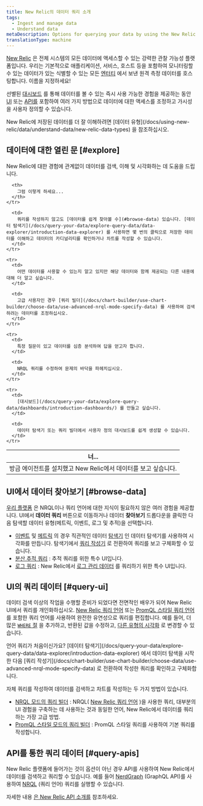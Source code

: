```yaml
---
title: New Relic의 데이터 쿼리 소개
tags:
  - Ingest and manage data
  - Understand data
metaDescription: Options for querying your data by using the New Relic UI or our APIs.
translationType: machine
---
```


[New Relic](http://one.newrelic.com) 은 전체 시스템의 모든 데이터에 액세스할 수 있는 강력한 관찰 가능성 플랫폼입니다. 우리는 기본적으로 애플리케이션, 서비스, 호스트 등을 포함하여 모니터링할 수 있는 데이터가 있는 식별할 수 있는 모든 [엔터티](/docs/new-relic-one/use-new-relic-one/core-concepts/what-entity-new-relic/) 에서 보낸 원격 측정 데이터를 호스팅합니다. 이름을 지정하세요!

선별된 [대시보드](/docs/query-your-data/explore-query-data/dashboards/introduction-dashboards/) 를 통해 데이터를 볼 수 있는 즉시 사용 가능한 경험을 제공하는 동안 [UI](#query-ui) 또는 [API를](#query-apis) 포함하여 여러 가지 방법으로 데이터에 대한 액세스를 조정하고 가시성을 사용자 정의할 수 있습니다.

<Callout variant="important">
  New Relic에 저장된 데이터를 더 잘 이해하려면 [데이터 유형](/docs/using-new-relic/data/understand-data/new-relic-data-types) 을 참조하십시오.
</Callout>

## 데이터에 대한 열린 문 [#explore]

New Relic에 대한 경험에 관계없이 데이터를 검색, 이해 및 시각화하는 데 도움을 드립니다.

<table>
  <thead>
    <tr>
      <th style={{ width: "300px" }}>
        너...
      </th>

      <th>
        그럼 이렇게 하세요...
      </th>
    </tr>
  </thead>

  <tbody>
    <tr>
      <td>
        방금 에이전트를 설치했고 New Relic에서 데이터를 보고 싶습니다.
      </td>

      <td>
        쿼리를 작성하지 않고도 [데이터를 쉽게 찾아볼 수](#browse-data) 있습니다. [데이터 탐색기](/docs/query-your-data/explore-query-data/data-explorer/introduction-data-explorer) 를 사용하면 몇 번의 클릭으로 저장한 데이터를 이해하고 데이터의 카디널리티를 확인하거나 차트를 작성할 수 있습니다.
      </td>
    </tr>

    <tr>
      <td>
        어떤 데이터를 사용할 수 있는지 알고 있지만 해당 데이터와 함께 제공되는 다른 내용에 대해 더 알고 싶습니다.
      </td>

      <td>
        고급 사용자인 경우 [쿼리 빌더](/docs/chart-builder/use-chart-builder/choose-data/use-advanced-nrql-mode-specify-data) 를 사용하여 검색하려는 데이터를 조정하십시오.
      </td>
    </tr>

    <tr>
      <td>
        특정 질문이 있고 데이터를 심층 분석하여 답을 얻고자 합니다.
      </td>

      <td>
        NRQL 쿼리를 수정하여 문제의 바닥을 파헤치십시오.
      </td>
    </tr>

    <tr>
      <td>
        [대시보드](/docs/query-your-data/explore-query-data/dashboards/introduction-dashboards/) 를 만들고 싶습니다.
      </td>

      <td>
        데이터 탐색기 또는 쿼리 빌더에서 사용자 정의 대시보드를 쉽게 생성할 수 있습니다.
      </td>
    </tr>
  </tbody>
</table>

## UI에서 데이터 찾아보기 [#browse-data]

[우리 플랫폼](/docs/new-relic-one/use-new-relic-one/get-started/introduction-new-relic-one) 은 NRQL이나 쿼리 언어에 대한 지식이 필요하지 않은 여러 경험을 제공합니다. UI에서 **데이터 쿼리** 버튼으로 이동하거나 데이터 **찾아보기** 드롭다운을 클릭한 다음 탐색할 데이터 유형(메트릭, 이벤트, 로그 및 추적)을 선택합니다.

* [이벤트](/docs/using-new-relic/data/understand-data/new-relic-data-types#event-data) 및 [메트릭](/docs/using-new-relic/data/understand-data/new-relic-data-types#metrics) 의 경우 직관적인 데이터 [탐색기](/docs/query-your-data/explore-query-data/data-explorer/introduction-data-explorer) 인 데이터 탐색기를 사용하여 시각화를 만듭니다. 탐색기에서 [쿼리 작성기](/docs/chart-builder/use-chart-builder/choose-data/use-advanced-nrql-mode-specify-data) 로 전환하여 쿼리를 보고 구체화할 수 있습니다.
* [분산 추적 쿼리](/docs/understand-dependencies/distributed-tracing/ui-data/additional-distributed-tracing-features-new-relic-one) : 추적 쿼리를 위한 특수 UI입니다.
* [로그 쿼리](/docs/logs/new-relic-logs/ui-data/query-syntax-logs) : New Relic에서 [로그 관리 데이터](/docs/logs/new-relic-logs/get-started/introduction-new-relic-logs) 를 쿼리하기 위한 특수 UI입니다.

## UI의 쿼리 데이터 [#query-ui]

데이터 검색 이상의 작업을 수행할 준비가 되었다면 전면적인 배우가 되어 New Relic UI에서 쿼리를 개인화하십시오. [New Relic 쿼리 언어](/docs/query-your-data/nrql-new-relic-query-language/get-started/introduction-nrql-new-relics-query-language/) 또는 [PromQL 스타일 쿼리 언어](https://prometheus.io/docs/prometheus/latest/querying/basics/) 를 포함한 쿼리 언어를 사용하여 완전한 유연성으로 쿼리를 편집합니다. 예를 들어, 더 많은 [`WHERE` 절](/docs/query-your-data/nrql-new-relic-query-language/get-started/nrql-syntax-clauses-functions/#sel-where) 을 추가하고, 반환된 값을 수정하고, [다른 유형의 시각화](/docs/query-your-data/explore-query-data/use-charts/chart-types/) 로 변경할 수 있습니다.

<Callout variant="tip">
  언어 쿼리가 처음이신가요? [데이터 탐색기](/docs/query-your-data/explore-query-data/data-explorer/introduction-data-explorer) 에서 데이터 탐색을 시작한 다음 [쿼리 작성기](/docs/chart-builder/use-chart-builder/choose-data/use-advanced-nrql-mode-specify-data) 로 전환하여 작성한 쿼리를 확인하고 구체화합니다.
</Callout>

자체 쿼리를 작성하여 데이터를 검색하고 차트를 작성하는 두 가지 방법이 있습니다.

* [NRQL 모드의 쿼리 빌더](/docs/chart-builder/use-chart-builder/choose-data/use-advanced-nrql-mode-specify-data) : NRQL( [New Relic 쿼리 언어](/docs/query-your-data/nrql-new-relic-query-language/get-started/introduction-nrql-new-relics-query-language) )을 사용한 쿼리, 대부분의 UI 경험을 구축하는 데 사용하는 것과 동일한 언어, New Relic에서 데이터를 쿼리하는 가장 고급 방법.
* [PromQL 스타일 모드의 쿼리 빌더](/docs/query-your-data/explore-query-data/chart-builder/use-advanced-promql-mode-specify-data) : PromQL 스타일 쿼리를 사용하여 기본 쿼리를 작성합니다.

## API를 통한 쿼리 데이터 [#query-apis]

New Relic 플랫폼에 들어가는 것이 옵션이 아닌 경우 API를 사용하여 New Relic에서 데이터를 검색하고 쿼리할 수 있습니다. 예를 들어 [NerdGraph](/docs/apis/graphql-api/get-started/introduction-new-relic-nerdgraph) (GraphQL API)를 사용하여 [NRQL](/docs/query-your-data/nrql-new-relic-query-language/get-started/introduction-nrql-new-relics-query-language) (쿼리 언어) 쿼리를 실행할 수 있습니다.

자세한 내용 [은 New Relic API 소개를](/docs/apis/intro-apis/introduction-new-relic-apis/) 참조하세요.